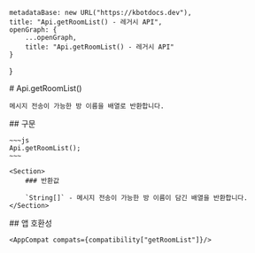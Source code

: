 
    metadataBase: new URL("https://kbotdocs.dev"),
    title: "Api.getRoomList() - 레거시 API",
    openGraph: {
        ...openGraph,
        title: "Api.getRoomList() - 레거시 API"
    }
}

<Section>
    # Api.getRoomList()

    메시지 전송이 가능한 방 이름을 배열로 반환합니다.
</Section>
<Section>
    ## 구문

    ~~~js
    Api.getRoomList();
    ~~~

    <Section>
        ### 반환값

        `String[]` - 메시지 전송이 가능한 방 이름이 담긴 배열을 반환합니다.
    </Section>
</Section>
<Section>
    ## 앱 호환성

    <AppCompat compats={compatibility["getRoomList"]}/>
</Section>